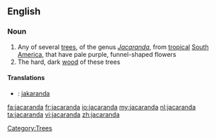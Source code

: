 ==English==

===Noun===
{{wikipedia}}
{{en-noun}}

# Any of several [[tree]]s, of the genus ''[[Jacaranda]]'', from [[tropical]] [[South America]], that have pale purple, funnel-shaped flowers
# The hard, dark [[wood]] of these trees

====Translations====
{{trans-top|the tree}}
{{trans-mid}}
{{trans-bottom}}

{{trans-top|the wood of these trees}}
{{trans-mid}}
{{trans-bottom}}

{{checktrans-top}}
*{{ttbc|Swedish}}: [[jakaranda]] {{c}}
{{trans-bottom}}

[[Category:Trees]]

[[fa:jacaranda]]
[[fr:jacaranda]]
[[io:jacaranda]]
[[my:jacaranda]]
[[nl:jacaranda]]
[[ta:jacaranda]]
[[vi:jacaranda]]
[[zh:jacaranda]]